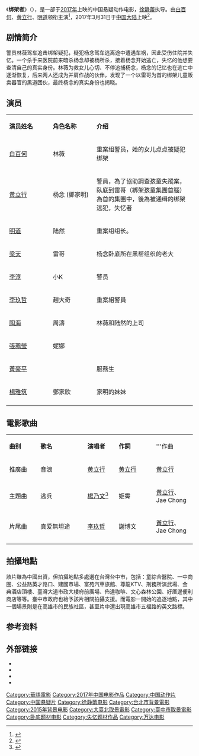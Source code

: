 {{Infobox Film
| name           = 绑架者
| original_name  = The Missing..
| image          = The Missing 2017.jpg
| image_size     =
| caption        =
| based_on       =
| 監製           = [[徐静蕾|徐静蕾]]、[[洪天祥|洪天祥]]
| 製片           = [[周__銓|周  銓]]、[[柯泓志|柯泓志]]
| 導演           = 徐静蕾
| 編劇           = [[杨翌舒|杨翌舒]]、徐静蕾
| 主演           = [[白百何|白百何]]、[[黄立行|黄立行]]、[[明道_(藝人)|明道]]
| 攝影           = 
| 剪輯           =
| 配樂           = 
| 製片商         = 万达影视传媒<br>北京鲜花盛开影业<br>北京华录百纳影视<br>麻吉娱乐
| 發行商         = 三月谷雨文化<br>五洲电影<br>上海淘票票影视<br>华夏电影
| 產地           = {{中國大陸電影產地}}
| 片长           = 95 分钟
| 上映日期       = {{film date|2017|03|31|中国}} 
| 語言           = [[汉语普通话|汉语普通话]]
| 票房           = 9572万人民币（中国大陆）
}}
《'''绑架者'''》（{{lang-en|'''''The Missing..'''''}}），是一部于[[2017年电影列表|2017年]]上映的中国悬疑动作电影，[[徐静蕾|徐静蕾]]执导。由[[白百何|白百何]]、[[黄立行|黄立行]]、[[明道_(藝人)|明道]]领衔主演<ref>{{Cite web |url=http://ent.huanbohainews.com.cn/system/2017/02/21/011735914.shtml |title=《绑架者》曝徐静蕾白百何剧照 探索警匪类型片 |access-date=2017-03-22 |archive-url=https://web.archive.org/web/20170331223802/http://ent.huanbohainews.com.cn/system/2017/02/21/011735914.shtml |archive-date=2017-03-31 |dead-url=yes }}</ref>，2017年3月31日于[[中国大陆|中国大陆]]上映<ref>{{Cite book|title=“镀金时代”的中国影像|last=孙佳山著|publisher=北京：[[文化艺术出版社|文化艺术出版社]]|year=2017.09|isbn=978-7-5039-5647-8|pages=34}}</ref>。

== 剧情简介 ==
警员林薇驾车追击绑架疑犯，疑犯杨念驾车逃离途中遭遇车祸，因此受伤住院并失忆。一个杀手来医院前来暗杀杨念却被杨所杀，接着杨念开始逃亡，失忆的他想要查清自己的真实身份。林薇为救女儿心切、不停追捕杨念，杨念的记忆也在逃亡中逐渐恢复，后来两人还成为并肩作战的伙伴，发现了一个以雷哥为首的绑架儿童贩卖器官的黑道团伙，最终杨念的真实身份也揭晓。

== 演员 ==
{|class="wikitable" width="60%"
|- style="background:#AFC7BA; color:snow" align=center
|style="width:22%"|'''演员姓名'''||style="width:22%"|'''角色名称'''||style="width:50%"|'''介绍'''
|-
! [[白百何|白百何]]
! 林薇
| 重案组警员，她的女儿点点被疑犯绑架
|-
! [[黄立行|黄立行]]
! 杨念 
(鄧家明)
| 警員，為了協助調查孩童失蹤案，臥底到雷哥（綁架孩童集團首腦）為首的集團中，後為被通缉的绑架逃犯，失忆者<br />
|-
! [[明道_(藝人)|明道]]
! 陆然
| 重案组组长。
|-
! [[梁天_(北京)|梁天]]
! 雷哥
|杨念卧底所在黑帮组织的老大
|-
! [[李淳_(演員)|李淳]]
! 小K
|警员
|-
! [[李玖哲|李玖哲]]
! 趙大奇
|重案組警員
|-
! [[陶海|陶海]]
! 周濤
|林薇和陆然的上司
|-
! [[張珮瑩|張珮瑩]]
! 妮娜
|
|-
! [[黃豪平|黃豪平]]
! 
|服務生
|-
! [[楊雅筑|楊雅筑]]
! 鄧家欣
|家明的妹妹
|-
|}

== 電影歌曲 ==
{|class="wikitable" style="text-align:center;width:80%"
|- style="width:100%; background:green; color:snow"
|style="width:10%"|'''曲别'''||style="width:15%"|'''歌名'''||style="width:10%"|'''演唱者'''||style="width:12%"|'''作詞'''||style="width:12%"|'''作曲
|-
|推廣曲|| 音浪 || [[黄立行|黄立行]] || [[黄立行|黄立行]] || [[黄立行|黄立行]]
|-
|主題曲|| 逃兵 || [[楊乃文|楊乃文]]<ref>{{Cite web |url=http://news.mtime.com/2017/03/22/1567515.html |title=楊乃文獻唱《綁架者》電影主題曲 黄立行作曲 揭绑綁匪與白百何之間的謎團 |accessdate=2017-03-22 |archive-date=2018-11-17 |archive-url=https://web.archive.org/web/20181117192856/http://news.mtime.com/2017/03/22/1567515.html |dead-url=no }}</ref> || 姬霄 || [[黄立行|黄立行]]、Jae Chong
|-
|片尾曲|| 真爱無坦途 || [[李玖哲|李玖哲]] || 謝博文 || [[黃立行|黃立行]]、Jae Chong
|-
|}

== 拍攝地點 ==
該片雖為中國出資，但拍攝地點多處選在台灣台中市，包括：童綜合醫院、一中商圈、公益路英才路口、建國市場、富苑汽車旅館、尊龍KTV、刑務所演武場、金典酒店頂樓、臺灣大道市政大樓府前廣場、佈達咖啡、文心森林公園、好厝邊便利商店等等。臺中市政府也給予該片相關拍攝支援。而電影一開始的追逐地點，其中一個場景則是在高雄市的民族社區，甚至片中還出現高雄市五福路的英文路標。

== 参考资料 ==
{{reflist}}

== 外部链接 ==
* {{Sinaweibo}}
* {{Mtime|230023}}
* {{douban}}
* {{imdb title|4823122}}

{{徐静蕾}}

{{Authority control}}
{{DEFAULTSORT:BANG}}
[[Category:華語電影|Category:華語電影]]
[[Category:2017年中国电影作品|Category:2017年中国电影作品]]
[[Category:中国动作片|Category:中国动作片]]
[[Category:中国悬疑片|Category:中国悬疑片]]
[[Category:徐静蕾电影|Category:徐静蕾电影]]
[[Category:台北市背景電影|Category:台北市背景電影]]
[[Category:2015年背景电影|Category:2015年背景电影]]
[[Category:大臺北取景電影|Category:大臺北取景電影]]
[[Category:臺中市取景電影|Category:臺中市取景電影]]
[[Category:卧底题材电影|Category:卧底题材电影]]
[[Category:失忆题材作品|Category:失忆题材作品]]
[[Category:万达电影|Category:万达电影]]